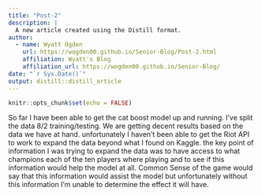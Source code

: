 ```yaml
---
title: "Post-2"
description: |
  A new article created using the Distill format.
author:
  - name: Wyatt Ogden
    url: https://wogden00.github.io/Senior-Blog/Post-2.html
    affiliation: Wyatt's Blog
    affiliation_url: https://wogden00.github.io/Senior-Blog/
date: "`r Sys.Date()`"
output: distill::distill_article
---
```


```r
knitr::opts_chunk$set(echo = FALSE)
```

So far I have been able to get the cat boost model up and running. I've split the data 8/2 training/testing. We are getting decent results based on the data we have at hand. unfortunately I haven't been able to get the Riot API to work to expand the data beyond what I found on Kaggle. the key point of information I was trying to expand the data was to have access to what champions each of the ten players where playing and to see if this information would help the model at all. Common Sense of the game would say that this information would assist the model but unfortunately without this information I'm unable to determine the effect it will have. 







